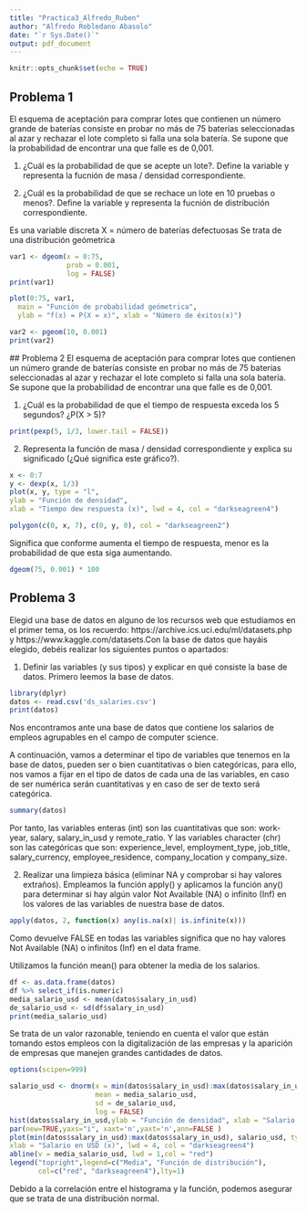 ---
title: "Practica3_Alfredo_Ruben"
author: "Alfredo Robledano Abasolo"
date: "`r Sys.Date()`"
output: pdf_document
---

```{r setup, include=FALSE}
knitr::opts_chunk$set(echo = TRUE)
```
## Problema 1

El esquema de aceptación para comprar lotes que contienen un número grande de baterías
consiste en probar no más de 75 baterías seleccionadas al azar y rechazar el lote completo si
falla una sola batería. Se supone que la probabilidad de encontrar una que falle es de 0,001.

1. ¿Cuál es la probabilidad de que se acepte un lote?. Define la variable y representa la
fucnión de masa / densidad correspondiente.

2. ¿Cuál es la probabilidad de que se rechace un lote en 10 pruebas o menos?. Define la
variable y representa la fucnión de distribución correspondiente.

Es una variable discreta
X = número de baterías defectuosas
Se trata de una distribución geómetrica
```{r}
var1 <- dgeom(x = 0:75,
              prob = 0.001,
              log = FALSE)
print(var1)

plot(0:75, var1,
  main = "Función de probabilidad geómetrica",
  ylab = "f(x) = P(X = x)", xlab = "Número de éxitos(x)")
```

  \textbf {La probabilidad de que el lote sea retirado es de: 0.0009277087}
  \textbf{b)
  P(lote se rechace con 10 pruebas o menos):}
```{r}
var2 <- pgeom(10, 0.001)
print(var2)
```
  \textbf{La probabilidad es de: 0.01094516}
## Problema 2
El esquema de aceptación para comprar lotes que contienen un número grande de baterías
consiste en probar no más de 75 baterías seleccionadas al azar y rechazar el lote completo si
falla una sola batería. Se supone que la probabilidad de encontrar una que falle es de 0,001.

1. ¿Cuál es la probabilidad de que el tiempo de respuesta exceda los 5 segundos? ¿P(X > 5)?
```{r}
print(pexp(5, 1/3, lower.tail = FALSE))
```

2. Representa la función de masa / densidad correspondiente y explica su significado (¿Qué significa este gráfico?).

```{r}
x <- 0:7
y <- dexp(x, 1/3)
plot(x, y, type = "l",
ylab = "Función de densidad",
xlab = "Tiempo dew respuesta (x)", lwd = 4, col = "darkseagreen4")

polygon(c(0, x, 7), c(0, y, 0), col = "darkseagreen2")

```
Significa que conforme aumenta el tiempo de respuesta, menor es la probabilidad de que esta siga aumentando.
```{r}
dgeom(75, 0.001) * 100
```

## Problema 3
Elegid una base de datos en alguno de los recursos web que estudiamos en el primer tema, os los
recuerdo: https://archive.ics.uci.edu/ml/datasets.php y https://www.kaggle.com/datasets.Con
la base de datos que hayáis elegido, debéis realizar los siguientes puntos o apartados:

1. Definir las variables (y sus tipos) y explicar en qué consiste la base de datos.
Primero leemos la base de datos.
```{r}
library(dplyr)
datos <- read.csv('ds_salaries.csv')
print(datos)
```
Nos encontramos ante una base de datos que contiene los salarios de empleos agrupables en el campo de computer science.

A continuación, vamos a determinar el tipo de variables que tenemos en la base de datos, pueden ser o bien cuantitativas o bien categóricas, para ello, nos vamos a fijar en el tipo de datos de cada una de las variables, en caso de ser numérica serán cuantitativas y en caso de ser de texto será categórica.
```{r}
summary(datos)
```
Por tanto, las variables enteras (int) son las cuantitativas que son: work-year, salary, salary_in_usd y remote_ratio. Y las variables character (chr) son las categóricas que son: experience_level, employment_type, job_title, salary_currency, employee_residence, company_location y company_size.

2. Realizar una limpieza básica (eliminar NA y comprobar si hay valores extraños).
Empleamos la función apply() y aplicamos la función any() para determinar si hay algún valor Not Available (NA) o infinito (Inf) en los valores de las variables de nuestra base de datos.
```{r}
apply(datos, 2, function(x) any(is.na(x)| is.infinite(x)))
```
Como devuelve FALSE en todas las variables significa que no hay valores Not Available (NA) o infinitos (Inf) en el data frame.

Utilizamos la función mean() para obtener la media de los salarios.
```{r}
df <- as.data.frame(datos)
df %>% select_if(is.numeric)
media_salario_usd <- mean(datos$salary_in_usd)
de_salario_usd <- sd(df$salary_in_usd)
print(media_salario_usd)
```
Se trata de un valor razonable, teniendo en cuenta el valor que están tomando estos empleos con la digitalización de las empresas y la aparición de empresas que manejen grandes cantidades de datos.

```{r}
options(scipen=999)

salario_usd <- dnorm(x = min(datos$salary_in_usd):max(datos$salary_in_usd),
                     mean = media_salario_usd,
                     sd = de_salario_usd,
                     log = FALSE)
hist(datos$salary_in_usd,ylab = "Función de densidad", xlab = "Salario en USD (x)",main = "Función de salarios en USD")
par(new=TRUE,yaxs="i", xaxt='n',yaxt='n',ann=FALSE )
plot(min(datos$salary_in_usd):max(datos$salary_in_usd), salario_usd, type = "l",  ylab = "Función de densidad", 
xlab = "Salario en USD (x)", lwd = 4, col = "darkseagreen4") 
abline(v = media_salario_usd, lwd = 1,col = "red")
legend("topright",legend=c("Media", "Función de distribución"),
       col=c("red", "darkseagreen4"),lty=1)
```
Debido a la correlación entre el histograma y la función, podemos asegurar que se trata de una distribución normal.

